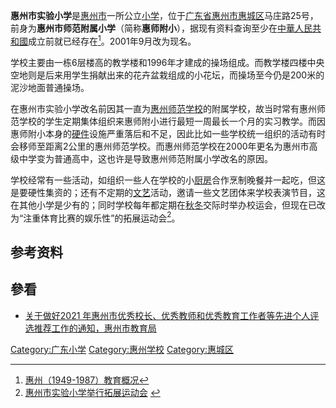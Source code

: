'''惠州市实验小学'''是[[惠州市|惠州市]]一所公立[[小学|小学]]，位于[[广东省|广东省]][[惠州市|惠州市]][[惠城区|惠城区]]马庄路25号，前身为'''惠州市师范附属小学'''（简称'''惠师附小'''），据现有资料查询至少在[[中華人民共和國|中華人民共和國]]成立前就已经存在<ref>[http://fzb.hcq.gov.cn/fzb/dq/Print.asp?ArticleID=938 惠州（1949-1987）教育概况]{{dead link|date=2018年3月 |bot=InternetArchiveBot |fix-attempted=yes }}</ref>。2001年9月改为现名。

学校主要由一栋6层楼高的教学楼和1996年才建成的操场组成。而教学楼四楼中央空地则是后来用学生捐献出来的花卉盆栽组成的小花坛，而操场至今仍是200米的泥沙地面普通操场。

在惠州市实验小学改名前因其一直为[[惠州市实验中学|惠州师范学校]]的附属学校，故当时常有惠州师范学校的学生定期集体组织来惠师附小进行最短一周最长一个月的实习教学。而因惠师附小本身的[[硬件|硬件]]设施严重落后和不足，因此比如一些学校统一组织的活动有时会移师至距离2公里的惠州师范学校。而惠州师范学校在2000年更名为惠州市高级中学变为普通高中，这也许是导致惠州师范附属小学改名的原因。

学校经常有一些活动，如组织一些人在学校的小[[厨房|厨房]]合作烹制晚餐并一起吃，但这是要硬性集资的；还有不定期的[[文艺|文艺]]活动，邀请一些文艺团体来学校表演节目，这在其他小学是少有的；同时学校每年都定期在[[秋|秋]][[冬|冬]]交际时举办校运会，但现在已改为“注重体育比赛的娱乐性”的拓展运动会<ref>[http://www.gd.xinhuanet.com/dishi/2007-12/10/content_11894654.htm 惠州市实验小学举行拓展运动会] {{webarchive|url=https://web.archive.org/web/20160304113031/http://www.gd.xinhuanet.com/dishi/2007-12/10/content_11894654.htm |date=2016-03-04 }}</ref>。

== 参考资料 ==
{{Reflist|2}}

==參看==
* [http://www.hzyz.net/20210616/20210616184519_5921.pdf 关于做好2021 年惠州市优秀校长、优秀教师和优秀教育工作者等先进个人评选推荐工作的通知，惠州市教育局]

[[Category:广东小学|Category:广东小学]]
[[Category:惠州学校|Category:惠州学校]]
[[Category:惠城区|Category:惠城区]]